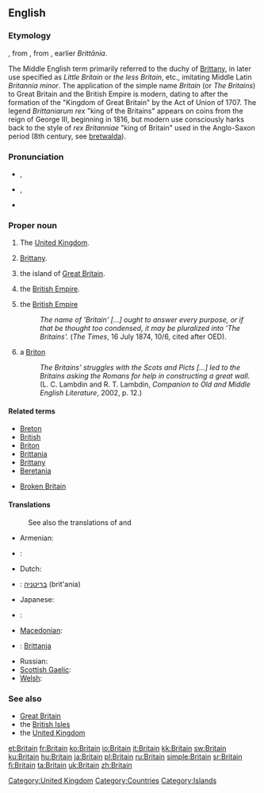 {{wikipedia|dab=Britain}}
==English==

===Etymology===
{{wikipedia|Britain (name)}}
{{etyl|enm}} {{term|Breteyne|lang=enm}}, from {{etyl|fro}} {{term|Bretaigne|lang=fro}}, from {{etyl|la}} {{term|Britannia|lang=la}}, earlier ''Brittānia''.

The Middle English term primarily referred to the duchy of [[Brittany]], in later use specified as ''Little Britain'' or ''the less Britain'', etc., imitating Middle Latin ''Britannia minor''.
The application of the simple name ''Britain'' (or ''The Britains'') to Great Britain and the British Empire is modern, dating to after the formation of the "Kingdom of Great Britain" by the Act of Union of 1707. The legend ''Brittaniarum rex'' "king of the Britains" appears on coins from the reign of George III, beginning in 1816, but modern use consciously harks back to the style of ''rex Britanniae'' "king of Britain" used in the Anglo-Saxon period (8th century, see [[bretwalda]]).

===Pronunciation===
* {{a|UK}} {{IPA|/ˈbɹɪt.ən/}}, {{SAMPA|/"brIt(@)n/}}
* {{a|US}} {{IPA|/ˈbɹɪt.ɪn/}}, {{SAMPA|/br\`ItIn/}}
* {{rhymes|ɪtən}}

===Proper noun===
{{en-proper noun}}

# The [[United Kingdom]].
#  {{singular}} {{context|historically}} [[Brittany]].
#  {{singular}} {{context|historically}} the island of [[Great Britain]].
#  {{singular}} {{context|historically}} the [[British Empire]].
#  {{plural}}  {{context|historically, rarely}} the [[British Empire]]
#:''The name of 'Britain' [...] ought to answer every purpose, or if that be thought too condensed, it may be pluralized into 'The Britains'.'' (''The Times'', 16 July 1874, 10/6, cited after OED).
#  {{countable}}  {{context|historically, rarely}} a [[Briton]]
#:''The Britains' struggles with the Scots and Picts [...] led to the Britains asking the Romans for help in constructing a great wall.'' (L. C. Lambdin and R. T. Lambdin, ''Companion to Old and Middle English Literature'', 2002, p. 12.)

====Related terms====
* [[Breton]]
* [[British]]
* [[Briton]]
* [[Brittania]]
* [[Brittany]]
* [[Beretania]]

* [[Broken Britain]]

====Translations====
{{trans-top|island}}
: See also the translations of {{term|Great Britain}} and {{term|British Isles}}
* Armenian: {{t-|hy|Բրիտանիա|tr=Britania}}
* {{ttbc|hr}}: {{t-|hr|Britanija|f}}
* Dutch: {{t|nl|Britannië|n}}
* {{ttbc|Hebrew}}: [[בריטניה]] (brit'ania)
* Japanese: {{t-|ja|ブリテン|tr=Buriten}}
{{trans-mid}}
* {{ttbc|Kurdish}}: {{ku-Arab|[[به‌ریتانیا]]}}
* [[Macedonian]]: {{t+|mk|Британија|f|tr=Británija}}
* {{ttbc|Maltese}}: [[Brittanja]]
* Russian: {{t+|ru|Британия|f|tr=Británija}}
* [[Scottish Gaelic]]: {{t-|gd|Breatainn|f|xs=Scottish Gaelic}}
* [[Welsh]]: {{t-|cy|Prydain|xs=Welsh}}
{{trans-bottom}}

{{trans-see|United Kingdom}}

{{trans-see|Brittany}}

===See also===
* [[Great Britain]]
* the [[British Isles]]
* the [[United Kingdom]]

[[Category:United Kingdom]]
[[Category:Countries]]
[[Category:Islands]]

[[et:Britain]]
[[fr:Britain]]
[[ko:Britain]]
[[io:Britain]]
[[it:Britain]]
[[kk:Britain]]
[[sw:Britain]]
[[ku:Britain]]
[[hu:Britain]]
[[ja:Britain]]
[[pl:Britain]]
[[ru:Britain]]
[[simple:Britain]]
[[sr:Britain]]
[[fi:Britain]]
[[ta:Britain]]
[[uk:Britain]]
[[zh:Britain]]